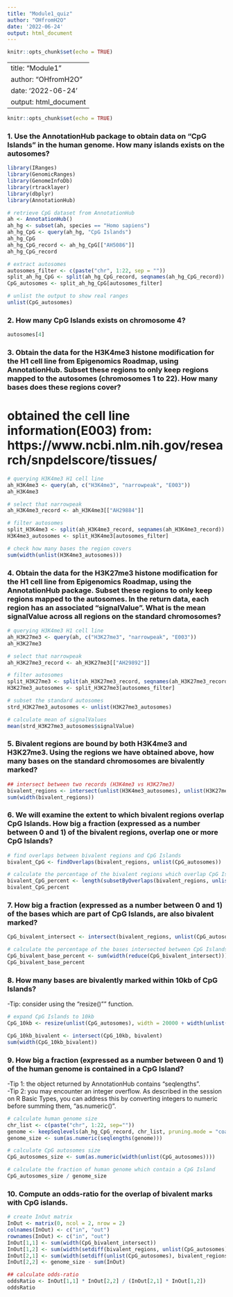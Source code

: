 ```yaml
---
title: "Module1_quiz"
author: "OHfromH2O"
date: '2022-06-24'
output: html_document
---
```


```r
knitr::opts_chunk$set(echo = TRUE)
```

---
title: "Module1"
author: "OHfromH2O"
date: '2022-06-24'
output: html_document
---

```r
knitr::opts_chunk$set(echo = TRUE)
```

### 1. Use the AnnotationHub package to obtain data on "CpG Islands" in the human genome. **How many islands exists on the autosomes?**

```r
library(IRanges)
library(GenomicRanges)
library(GenomeInfoDb)
library(rtracklayer)
library(dbplyr)
library(AnnotationHub)
```

```r
# retrieve CpG dataset from AnnotationHub
ah <- AnnotationHub()
ah_hg <- subset(ah, species == "Homo sapiens")
ah_hg_CpG <- query(ah_hg, "CpG Islands")
ah_hg_CpG
ah_hg_CpG_record <- ah_hg_CpG[["AH5086"]]
ah_hg_CpG_record
```

```r
# extract autosomes
autosomes_filter <- c(paste("chr", 1:22, sep = ""))
split_ah_hg_CpG <- split(ah_hg_CpG_record, seqnames(ah_hg_CpG_record))
CpG_autosomes <- split_ah_hg_CpG[autosomes_filter]

# unlist the output to show real ranges
unlist(CpG_autosomes)
```

### 2. **How many CpG Islands exists on chromosome 4?**
```r
autosomes[4]
```

### 3. Obtain the data for the H3K4me3 histone modification for the H1 cell line from Epigenomics Roadmap, using AnnotationHub. Subset these regions to only keep regions mapped to the autosomes (chromosomes 1 to 22). **How many bases does these regions cover?**

# obtained the cell line information(E003) from: https://www.ncbi.nlm.nih.gov/research/snpdelscore/tissues/
```r
# querying H3K4me3 H1 cell line
ah_H3K4me3 <- query(ah, c("H3K4me3", "narrowpeak", "E003"))
ah_H3K4me3

# select that narrowpeak
ah_H3K4me3_record <- ah_H3K4me3[["AH29884"]]

# filter autosomes
split_H3K4me3 <- split(ah_H3K4me3_record, seqnames(ah_H3K4me3_record))
H3K4me3_autosomes <- split_H3K4me3[autosomes_filter]

# check how many bases the region covers
sum(width(unlist(H3K4me3_autosomes)))
```

### 4. Obtain the data for the H3K27me3 histone modification for the H1 cell line from Epigenomics Roadmap, using the AnnotationHub package. Subset these regions to only keep regions mapped to the autosomes. In the return data, each region has an associated "signalValue". **What is the mean signalValue across all regions on the standard chromosomes?**
```r
# querying H3K4me3 H1 cell line
ah_H3K27me3 <- query(ah, c("H3K27me3", "narrowpeak", "E003"))
ah_H3K27me3

# select that narrowpeak
ah_H3K27me3_record <- ah_H3K27me3[["AH29892"]]

# filter autosomes
split_H3K27me3 <- split(ah_H3K27me3_record, seqnames(ah_H3K27me3_record))
H3K27me3_autosomes <- split_H3K27me3[autosomes_filter]

# subset the standard autosomes
strd_H3K27me3_autosomes <- unlist(H3K27me3_autosomes)

# calculate mean of signalValues
mean(strd_H3K27me3_autosomes$signalValue)
```

### 5. Bivalent regions are bound by both H3K4me3 and H3K27me3. Using the regions we have obtained above, **how many bases on the standard chromosomes are bivalently marked?**
```r
## intersect between two records (H3K4me3 vs H3K27me3)
bivalent_regions <- intersect(unlist(H3K4me3_autosomes), unlist(H3K27me3_autosomes))
sum(width(bivalent_regions))
```

### 6. We will examine the extent to which bivalent regions overlap CpG Islands. **How big a fraction (expressed as a number between 0 and 1) of the bivalent regions, overlap one or more CpG Islands?**
```r
# find overlaps between bivalent regions and CpG Islands
bivalent_CpG <- findOverlaps(bivalent_regions, unlist(CpG_autosomes))

# calculate the percentage of the bivalent regions which overlap CpG Islands
bivalent_CpG_percent <- length(subsetByOverlaps(bivalent_regions, unlist(CpG_autosomes))) / length(bivalent_regions)
bivalent_CpG_percent
```

### 7. **How big a fraction (expressed as a number between 0 and 1) of the bases which are part of CpG Islands, are also bivalent marked?**
```r
CpG_bivalent_intersect <- intersect(bivalent_regions, unlist(CpG_autosomes))

# calculate the percentage of the bases intersected between CpG Islands and bivalent_regions
CpG_bivalent_base_percent <- sum(width(reduce(CpG_bivalent_intersect)))/sum(width(unlist(CpG_autosomes)))
CpG_bivalent_base_percent
```

### 8. **How many bases are bivalently marked within 10kb of CpG Islands?** 
-Tip: consider using the "resize()"" function.
```r
# expand CpG Islands to 10kb
CpG_10kb <- resize(unlist(CpG_autosomes), width = 20000 + width(unlist(CpG_autosomes)), fix = "center")

CpG_10kb_bivalent <- intersect(CpG_10kb, bivalent)
sum(width(CpG_10kb_bivalent))
```

### 9. **How big a fraction (expressed as a number between 0 and 1) of the human genome is contained in a CpG Island?**
-Tip 1: the object returned by AnnotationHub contains "seqlengths".  
-Tip 2: you may encounter an integer overflow. As described in the session on R Basic Types, you can address this by converting integers to numeric before summing them, "as.numeric()".
```r
# calculate human genome size
chr_list <- c(paste("chr", 1:22, sep=""))
genome <- keepSeqlevels(ah_hg_CpG_record, chr_list, pruning.mode = "coarse")
genome_size <- sum(as.numeric(seqlengths(genome)))

# calculate CpG autosomes size
CpG_autosomes_size <- sum(as.numeric(width(unlist(CpG_autosomes))))

# calculate the fraction of human genome which contain a CpG Island
CpG_autosomes_size / genome_size
```

### 10. Compute an odds-ratio for the overlap of bivalent marks with CpG islands.
```r
# create InOut matrix
InOut <- matrix(0, ncol = 2, nrow = 2)
colnames(InOut) <- c("in", "out")
rownames(InOut) <- c("in", "out")
InOut[1,1] <- sum(width(CpG_bivalent_intersect))
InOut[1,2] <- sum(width(setdiff(bivalent_regions, unlist(CpG_autosomes))))
InOut[2,1] <- sum(width(setdiff(unlist(CpG_autosomes), bivalent_regions)))
InOut[2,2] <- genome_size - sum(InOut)

## calculate odds-ratio
oddsRatio <- InOut[1,1] * InOut[2,2] / (InOut[2,1] * InOut[1,2])
oddsRatio
```